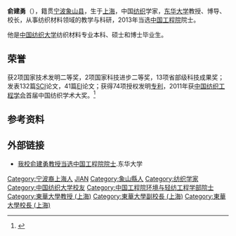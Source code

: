 '''俞建勇'''（{{bd|1964年|||}}），籍贯[[宁波|宁波]][[象山县|象山县]]，生于[[上海|上海]]，中国[[纺织|纺织]]学家，[[东华大学_(上海)|东华大学]]教授、博导、校长，从事纺织材料领域的教学与科研，2013年当选[[中国工程院|中国工程院]]院士。

他是[[中国纺织大学|中国纺织大学]]纺织材料专业本科、硕士和博士毕业生。

== 荣誉 ==
获2项国家技术发明二等奖，2项国家科技进步二等奖，13项省部级科技成果奖；发表132篇[[SCI|SCI]]论文，41篇[[EI|EI]]论文；获得74项授权发明[[专利|专利]]，2011年获[[中国纺织工程学会|中国纺织工程学会]]首届中国纺织学术大奖。<ref >{{cite web |url=http://www.shedunews.com/renwu/bangyang/2013/12/19/597693.html |language= |title=东华大学俞建勇当选院士 不凡科研路记录责任担当 |publisher=上海教育新闻网 |date=2013-12-19 |accessdate= |archive-url=https://web.archive.org/web/20150924115102/http://www.shedunews.com/renwu/bangyang/2013/12/19/597693.html |archive-date=2015-09-24 |dead-url=yes }}</ref>

== 参考资料 ==
{{reflist}}

== 外部链接 ==
*[http://edu.ifeng.com/gaoxiao/detail_2013_12/19/32278194_0.shtml 我校俞建勇教授当选中国工程院院士]{{Dead link|date=2019年3月 |bot=InternetArchiveBot |fix-attempted=yes }}.东华大学

{{中国工程院环境与轻纺工程学部院士}}
{{DEFAULTSORT:YU俞}}

[[Category:宁波裔上海人|Category:宁波裔上海人]]
[[Category:俞姓|JIAN]]
[[Category:象山縣人|Category:象山縣人]]
[[Category:纺织学家|Category:纺织学家]]
[[Category:中国纺织大学校友|Category:中国纺织大学校友]]
[[Category:中国工程院环境与轻纺工程学部院士|Category:中国工程院环境与轻纺工程学部院士]]
[[Category:東華大學教授_(上海)|Category:東華大學教授 (上海)]]
[[Category:東華大學副校長_(上海)|Category:東華大學副校長 (上海)]]
[[Category:東華大學校長_(上海)|Category:東華大學校長 (上海)]]